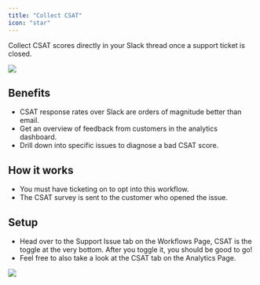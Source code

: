 ```yaml
---
title: "Collect CSAT"
icon: "star"
---
```


Collect CSAT scores directly in your Slack thread once a support ticket is closed.

<Frame>
  <img src="/images/csatemojis.png" />
</Frame>

## Benefits

- CSAT response rates over Slack are orders of magnitude better than email.
- Get an overview of feedback from customers in the analytics dashboard.
- Drill down into specific issues to diagnose a bad CSAT score.

## How it works

- You must have ticketing on to opt into this workflow.
- The CSAT survey is sent to the customer who opened the issue.

## Setup

- Head over to the Support Issue tab on the Workflows Page, CSAT is the toggle at the very bottom. After you toggle it, you should be good to go!
- Feel free to also take a look at the CSAT tab on the Analytics Page.

<Frame>
  <img src="/images/csat-analytics.png" />
</Frame>
